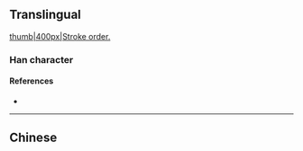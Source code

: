 {{character info/new}}
{{also|農}}
==Translingual==
[[image:农-bw.png|thumb|400px|Stroke order.]]

===Han character===
{{Han char|rn=14|rad=冖|as=04|sn=6|four=|canj=LBV|ids=⿻冖𧘇}}

====References====
* {{Han ref|kx=0130.191|hdz=10303.110|uh=519C|ud=20892}}

----

==Chinese==
{{zh-see|農}}